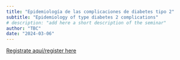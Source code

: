 ---
title: "Epidemiología de las complicaciones de diabetes tipo 2"
subtitle: "Epidemiology of type diabetes 2 complications"
# description: "add here a short description of the seminar"
author: "TBC"
date: "2024-03-06"
---

[Registrate aquí/register
here](https://aarhusuniversity.zoom.us/meeting/register/u5Mud-GvqjMtGtdrMV7gtbXub5x_vjF7azJV)
